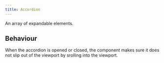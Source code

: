 ```yaml
---
title: Accordion
---
```



<ComponentHeader name="Accordion">
 <Atrium slot="pills" label="a-expandable" href="/atrium/elements/a-expandable" />

 An array of expandable elements.
</ComponentHeader>

## Behaviour

When the accordion is opened or closed, the component makes sure it does not slip out of the viewport by srolling into the viewport.

<Example code={AccordionDemoCode}>
  <AccordionDemo client:only="vue" />
</Example>
